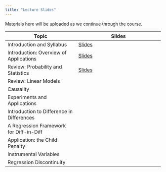 ```yaml
---
title: "Lecture Slides"
---
```


Materials here will be uploaded as we continue through the course.

| Topic | Slides | 
| ----- | ------ |
| Introduction and Syllabus | [Slides](lectures/Intro-SyllabusOverview.qmd) |
| Introduction: Overview of Applications | [Slides](lectures/Intro-1-Applications.qmd) |
| Review: Probability and Statistics | [Slides](lectures/Intro-2-ProbabilityStats.qmd) |
| Review: Linear Models | |
| Causality | |
| Experiments and Applications | |
| Introduction to Difference in Differences | | 
| A Regression Framework for Diff-in-Diff | |
| Application: the Child Penalty | |
| Instrumental Variables | |
| Regression Discontinuity | |